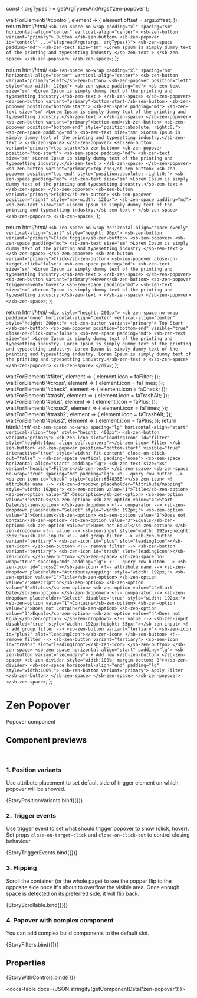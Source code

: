 const { argTypes } = getArgTypesAndArgs('zen-popover');

<Meta title="In progress/Popover" component="zen-popover" argTypes={argTypes} />

  waitForElement('#control', element => {
    element.offset = args.offset;
  });
  return html/*html*/ `
    <sb-zen-space no-wrap padding="xl" spacing="sm" horizontal-align="center" vertical-align="center">
      <sb-zen-button variant="primary"> Button </sb-zen-button>
      <sb-zen-popover id="control" ...="${spreadArgs(args, argTypes)}">
        <sb-zen-space padding="md">
          <sb-zen-text size="sm"
            >Lorem Ipsum is simply dummy text of the printing and typesetting industry.</sb-zen-text
          >
        </sb-zen-space>
      </sb-zen-popover>
    </sb-zen-space>
  `;
};

  return html/*html*/ `
    <sb-zen-space no-wrap padding="xl" spacing="sm" horizontal-align="center" vertical-align="center">
      <sb-zen-button variant="primary">left</sb-zen-button>
      <sb-zen-popover position="left" style="max-width: 120px">
        <sb-zen-space padding="md">
          <sb-zen-text size="sm"
            >Lorem Ipsum is simply dummy text of the printing and typesetting industry.</sb-zen-text
          >
        </sb-zen-space>
      </sb-zen-popover>
      <sb-zen-button variant="primary">bottom-start</sb-zen-button>
      <sb-zen-popover position="bottom-start">
        <sb-zen-space padding="md">
          <sb-zen-text size="sm"
            >Lorem Ipsum is simply dummy text of the printing and typesetting industry.</sb-zen-text
          >
        </sb-zen-space>
      </sb-zen-popover>
      <sb-zen-button variant="primary">bottom-end</sb-zen-button>
      <sb-zen-popover position="bottom-end" style="position:absolute; right:0;">
        <sb-zen-space padding="md">
          <sb-zen-text size="sm"
            >Lorem Ipsum is simply dummy text of the printing and typesetting industry.</sb-zen-text
          >
        </sb-zen-space>
      </sb-zen-popover>
      <sb-zen-button variant="primary">top-start</sb-zen-button>
      <sb-zen-popover position="top-start">
        <sb-zen-space padding="md">
          <sb-zen-text size="sm"
            >Lorem Ipsum is simply dummy text of the printing and typesetting industry.</sb-zen-text
          >
        </sb-zen-space>
      </sb-zen-popover>
      <sb-zen-button variant="primary">top-end</sb-zen-button>
      <sb-zen-popover position="top-end" style="position:absolute; right:0;">
        <sb-zen-space padding="md">
          <sb-zen-text size="sm"
            >Lorem Ipsum is simply dummy text of the printing and typesetting industry.</sb-zen-text
          >
        </sb-zen-space>
      </sb-zen-popover>
      <sb-zen-button variant="primary">right</sb-zen-button>
      <sb-zen-popover position="right" style="max-width: 120px">
        <sb-zen-space padding="md">
          <sb-zen-text size="sm"
            >Lorem Ipsum is simply dummy text of the printing and typesetting industry.</sb-zen-text
          >
        </sb-zen-space>
      </sb-zen-popover>
    </sb-zen-space>
  `;
};

  return html/*html*/ `
    <sb-zen-space no-wrap horizontal-align="space-evenly" vertical-align="start" style="height: 90px">
      <sb-zen-button variant="primary">Click toggle</sb-zen-button>
      <sb-zen-popover>
        <sb-zen-space padding="md">
          <sb-zen-text size="sm"
            >Lorem Ipsum is simply dummy text of the printing and typesetting industry.</sb-zen-text
          >
        </sb-zen-space>
      </sb-zen-popover>
      <sb-zen-button variant="primary">Click</sb-zen-button>
      <sb-zen-popover close-on-target-click="false">
        <sb-zen-space padding="md">
          <sb-zen-text size="sm"
            >Lorem Ipsum is simply dummy text of the printing and typesetting industry.</sb-zen-text
          >
        </sb-zen-space>
      </sb-zen-popover>
      <sb-zen-button variant="primary">Hover</sb-zen-button>
      <sb-zen-popover trigger-event="hover">
        <sb-zen-space padding="md">
          <sb-zen-text size="sm"
            >Lorem Ipsum is simply dummy text of the printing and typesetting industry.</sb-zen-text
          >
        </sb-zen-space>
      </sb-zen-popover>
    </sb-zen-space>
  `;
};

  return html/*html*/ `
    <div style="height: 200px">
      <sb-zen-space no-wrap padding="none" horizontal-align="center" vertical-align="center" style="height: 200px;">
        <sb-zen-button variant="primary"> Top Start </sb-zen-button>
        <sb-zen-popover position="bottom-end" visible="true" close-on-click-out="false">
          <sb-zen-space padding="md">
            <sb-zen-text size="sm"
              >Lorem Ipsum is simply dummy text of the printing and typesetting industry. Lorem Ipsum is simply dummy
              text of the printing and typesetting industry. Lorem Ipsum is simply dummy text of the printing and
              typesetting industry. Lorem Ipsum is simply dummy text of the printing and typesetting
              industry.</sb-zen-text
            >
          </sb-zen-space>
        </sb-zen-popover>
      </sb-zen-space>
    </div>
  `;
};

  waitForElement('#filter', element => {
    element.icon = faFilter;
  });
  waitForElement('#cross', element => {
    element.icon = faTimes;
  });
  waitForElement('#check', element => {
    element.icon = faCheck;
  });
  waitForElement('#trash', element => {
    element.icon = faTrashAlt;
  });
  waitForElement('#plus', element => {
    element.icon = faPlus;
  });
  waitForElement('#cross2', element => {
    element.icon = faTimes;
  });
  waitForElement('#trash2', element => {
    element.icon = faTrashAlt;
  });
  waitForElement('#plus2', element => {
    element.icon = faPlus;
  });
  return html/*html*/ `
    <sb-zen-space no-wrap spacing="lg" horizontal-align="start" vertical-align="top" style="height: 400px">
      <sb-zen-button variant="primary">
        <sb-zen-icon slot="leadingIcon" id="filter" style="height:14px; align-self:center;"></sb-zen-icon>
        Filter
      </sb-zen-button>
      <sb-zen-popover
        position="bottom-start"
        visible="true"
        interactive="true"
        style="width: fit-content"
        close-on-click-out="false"
      >
        <sb-zen-space vertical padding="none">
          <sb-zen-space horizontal-align="start" padding="lg">
            <sb-zen-text size="xs" variant="heading">Filters</sb-zen-text>
          </sb-zen-space>
          <sb-zen-space no-wrap="true" spacing="md" padding="lg">
            <!-- query row button -->
            <sb-zen-icon id="check" style="color:#34835B"></sb-zen-icon>
            <!-- attribute name -->
            <sb-zen-dropdown placeholder="Attribute/mapping" style="width: 192px;">
              <sb-zen-option value="1">Title</sb-zen-option>
              <sb-zen-option value="2">Description</sb-zen-option>
              <sb-zen-option value="3">Status</sb-zen-option>
              <sb-zen-option value="4">Start Date</sb-zen-option>
            </sb-zen-dropdown>
            <!-- comparator -->
            <sb-zen-dropdown placeholder="Select" style="width: 192px;">
              <sb-zen-option value="1">Contains</sb-zen-option>
              <sb-zen-option value="2">Does not Contain</sb-zen-option>
              <sb-zen-option value="3">Equals</sb-zen-option>
              <sb-zen-option value="4">Does not Equal</sb-zen-option>
            </sb-zen-dropdown>
            <!-- value -->
            <sb-zen-input style="width: 192px;height: 35px;"></sb-zen-input>
            <!-- add group filter -->
            <sb-zen-button variant="tertiary">
              <sb-zen-icon id="plus" slot="leadingIcon"></sb-zen-icon>
            </sb-zen-button>
            <!-- remove filter -->
            <sb-zen-button variant="tertiary">
              <sb-zen-icon id="trash" slot="leadingIcon"></sb-zen-icon>
            </sb-zen-button>
          </sb-zen-space>
          <sb-zen-space no-wrap="true" spacing="md" padding="lg">
            <!-- query row button -->
            <sb-zen-icon id="cross2"></sb-zen-icon>
            <!-- attribute name -->
            <sb-zen-dropdown placeholder="Attribute/mapping" style="width: 192px;">
              <sb-zen-option value="1">Title</sb-zen-option>
              <sb-zen-option value="2">Description</sb-zen-option>
              <sb-zen-option value="3">Status</sb-zen-option>
              <sb-zen-option value="4">Start Date</sb-zen-option>
            </sb-zen-dropdown>
            <!-- comparator -->
            <sb-zen-dropdown placeholder="Select" disabled="true" style="width: 192px;">
              <sb-zen-option value="1">Contains</sb-zen-option>
              <sb-zen-option value="2">Does not Contain</sb-zen-option>
              <sb-zen-option value="3">Equals</sb-zen-option>
              <sb-zen-option value="4">Does not Equal</sb-zen-option>
            </sb-zen-dropdown>
            <!-- value -->
            <sb-zen-input disabled="true" style="width: 192px;height: 35px;"></sb-zen-input>
            <!-- add group filter -->
            <sb-zen-button variant="tertiary">
              <sb-zen-icon id="plus2" slot="leadingIcon"></sb-zen-icon>
            </sb-zen-button>
            <!-- remove filter -->
            <sb-zen-button variant="tertiary">
              <sb-zen-icon id="trash2" slot="leadingIcon"></sb-zen-icon>
            </sb-zen-button>
          </sb-zen-space>
          <sb-zen-space horizontal-align="start" padding="lg">
            <sb-zen-button variant="secondary"> + Add new </sb-zen-button>
          </sb-zen-space>
          <sb-zen-divider style="width:100%; margin-bottom: 0"></sb-zen-divider>
          <sb-zen-space horizontal-align="end" padding="lg" style="width:100%;">
            <sb-zen-button variant="primary"> Apply Filter </sb-zen-button>
          </sb-zen-space>
        </sb-zen-space>
      </sb-zen-popover>
    </sb-zen-space>
  `;
};

# Zen Popover

Popover component

## Component previews

<br />

### 1. Position variants

Use attribute placement to set default side of trigger element on which popover will be showed.

<Canvas>
  <Story name="StoryPositionVariants">{StoryPositionVariants.bind({})}</Story>
</Canvas>

### 2. Trigger events

Use trigger event to set what should trigger popover to show (click, hover).
Set props `close-on-target-click` and `close-on-click-out` to control closing behaviour.

<Canvas>
  <Story name="StoryTriggerEvents">{StoryTriggerEvents.bind({})}</Story>
</Canvas>

### 3. Flipping

Scroll the container (or the whole page) to see the popper flip to the opposite side once it's about to overflow the visible area. Once enough space is detected on its preferred side, it will flip back.

<Canvas>
  <Story name="StoryScrollable">{StoryScrollable.bind({})}</Story>
</Canvas>

### 4. Popover with complex component

You can add complex build components to the default slot.

<Canvas>
  <Story name="StoryFilters">{StoryFilters.bind({})}</Story>
</Canvas>

## Properties

<Canvas>
  <Story
    name="default"
    args={{
      ...getDefaultArgs(argTypes),
      position: 'bottom-start',
      offset: { x: 0, y: 8 },
    }}
  >
    {StoryWithControls.bind({})}
  </Story>
</Canvas>

<ArgsTable story="default" />

<docs-table docs={JSON.stringify(getComponentData('zen-popover'))}></docs-table>
